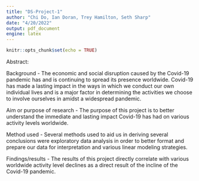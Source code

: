 ```yaml
---
title: "DS-Project-1"
author: "Chi Do, Ian Doran, Trey Hamilton, Seth Sharp"
date: "4/20/2022"
output: pdf_document
engine: latex
---
```


```r
knitr::opts_chunk$set(echo = TRUE)
```

Abstract:

Background - The economic and social disruption caused by the Covid-19 pandemic has and is continuing to spread its presence worldwide. Covid-19 has made a lasting impact in the ways in which we conduct our own individual lives and is a major factor in determining the activities we choose to involve ourselves in amidst a widespread pandemic. 

Aim or purpose of research - The purpose of this project is to better understand the immediate and lasting impact Covid-19 has had on various activity levels worldwide. 

Method used - Several methods used to aid us in deriving several conclusions were exploratory data analysis in order to better format and prepare our data for interpretation and various linear modeling strategies. 

Findings/results - The results of this project directly correlate with various worldwide activity level declines as a direct result of the incline of the Covid-19 pandemic. 



